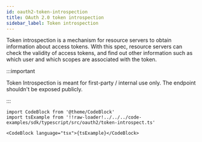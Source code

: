 ```yaml
---
id: oauth2-token-introspection
title: OAuth 2.0 token introspection
sidebar_label: Token introspection
---
```


Token introspection is a mechanism for resource servers to obtain information about access tokens. With this
spec, resource servers can check the validity of access tokens, and find out other information such as which user and which scopes
are associated with the token.

:::important

Token Introspection is meant for first-party / internal use only. The endpoint shouldn't be exposed publicly.

:::

```mdx-code-block
import CodeBlock from '@theme/CodeBlock'
import tsExample from '!!raw-loader!../../../code-examples/sdk/typescript/src/oauth2/token-introspect.ts'

<CodeBlock language="tsx">{tsExample}</CodeBlock>
```
